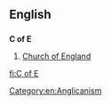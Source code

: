 ==English==

==={{initialism}}===
'''C of E'''

# [[Church of England]]

[[fi:C of E]]
[[Category:en:Anglicanism]]